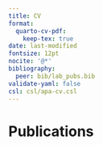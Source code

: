 ```yaml
---
title: CV
format:
  quarto-cv-pdf: 
    keep-tex: true
date: last-modified
fontsize: 12pt
nocite: '@*'
bibliography: 
  peer: bib/lab_pubs.bib
validate-yaml: false
csl: csl/apa-cv.csl 
---
```


# Publications
::: {#refs-peer}
:::